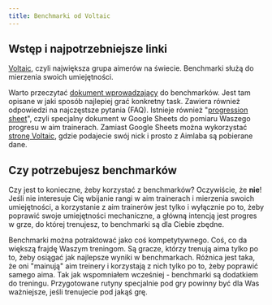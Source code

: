 ```yaml
---
title: Benchmarki od Voltaic
---
```


## Wstęp i najpotrzebniejsze linki
[Voltaic](<https://discord.gg/voltaic>), czyli największa grupa aimerów na świecie. Benchmarki służą do mierzenia swoich umiejętności. 

Warto przeczytać [dokument wprowadzający](<https://docs.google.com/document/d/1cC8Auct9oSd8KlN7TxyJAV2QExbfrWL92tZt3M-2_CQ/edit>) do benchmarków. Jest tam opisane w jaki sposób najlepiej grać konkretny task. Zawiera również odpowiedzi na najczęstsze pytania (FAQ). Istnieje również "[progression sheet](<https://bit.ly/VTxALprogressS2>)", czyli specjalny dokument w Google Sheets do pomiaru Waszego progresu w aim trainerach. Zamiast Google Sheets można wykorzystać [stronę Voltaic](<https://app.voltaic.gg/>), gdzie podajecie swój nick i prosto z Aimlaba są pobierane dane.

## Czy potrzebujesz benchmarków
Czy jest to konieczne, żeby korzystać z benchmarków? Oczywiście, że __nie__! Jeśli nie interesuje Cię wbijanie rangi w aim trainerach i mierzenia swoich umiejętności, a korzystanie z aim trainerów jest tylko i wyłącznie po to, żeby poprawić swoje umiejętności mechaniczne, a główną intencją jest progres w grze, do której trenujesz, to benchmarki są dla Ciebie zbędne.

Benchmarki można potraktować jako coś kompetytywnego. Coś, co da większą frajdę Waszym treningom. Są gracze, którzy trenują aima tylko po to, żeby osiągać jak najlepsze wyniki w benchmarkach. Różnica jest taka, że oni "mainują" aim treinery i korzystają z nich tylko po to, żeby poprawić samego aima. Tak jak wspomniałem wcześniej - benchmarki są dodatkiem do treningu. Przygotowane rutyny specjalnie pod gry powinny być dla Was ważniejsze, jeśli trenujecie pod jakąś grę.
